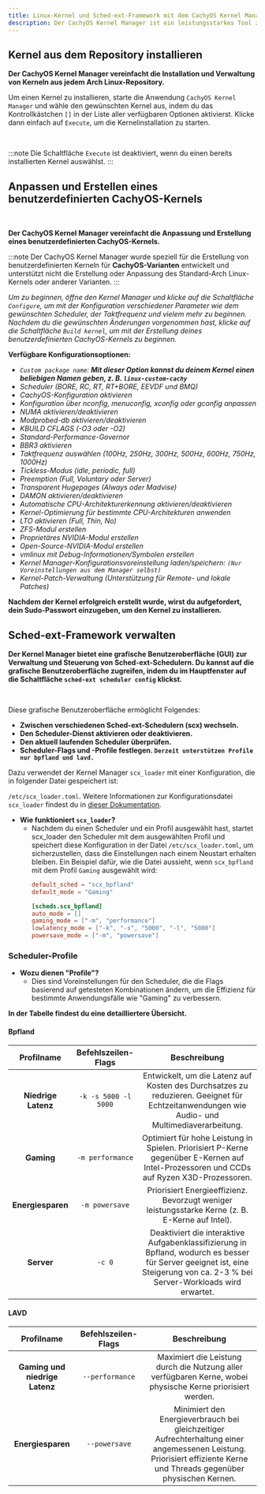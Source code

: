 ```yaml
---
title: Linux-Kernel und Sched-ext-Framework mit dem CachyOS Kernel Manager verwalten
description: Der CachyOS Kernel Manager ist ein leistungsstarkes Tool zur Kernelverwaltung, mit dem Benutzer auf einfache Weise eigene Kernel installieren oder erstellen können.
---
```



Kernel aus dem Repository installieren
---------------------------------------

**Der CachyOS Kernel Manager vereinfacht die Installation und Verwaltung von Kerneln aus jedem Arch Linux-Repository.**

Um einen Kernel zu installieren, starte die Anwendung `CachyOS Kernel Manager` und wähle den gewünschten Kernel aus, indem du das Kontrollkästchen `[]` in der Liste aller verfügbaren Optionen aktivierst. Klicke dann einfach auf `Execute`, um die Kernelinstallation zu starten.

<br />
<ImageComponent imgsrc={import('~/assets/images/cachyos-km1.png')} />

:::note
Die Schaltfläche `Execute` ist deaktiviert, wenn du einen bereits installierten Kernel auswählst.
:::

Anpassen und Erstellen eines benutzerdefinierten CachyOS-Kernels
---------------------------------

<br />
<ImageComponent imgsrc={import('~/assets/images/cachyos-km2.png')} />

**Der CachyOS Kernel Manager vereinfacht die Anpassung und Erstellung eines benutzerdefinierten CachyOS-Kernels.**

:::note
Der CachyOS Kernel Manager wurde speziell für die Erstellung von benutzerdefinierten Kerneln für **CachyOS-Varianten** entwickelt und unterstützt nicht die Erstellung oder Anpassung des Standard-Arch Linux-Kernels oder anderer Varianten.
:::

*Um zu beginnen, öffne den Kernel Manager und klicke auf die Schaltfläche `Configure`, um mit der Konfiguration verschiedener Parameter wie dem gewünschten Scheduler, der Taktfrequenz und vielem mehr zu beginnen. Nachdem du die gewünschten Änderungen vorgenommen hast, klicke auf die Schaltfläche `Build kernel`, um mit der Erstellung deines benutzerdefinierten CachyOS-Kernels zu beginnen.*

**Verfügbare Konfigurationsoptionen:**

* *`Custom package name`: **Mit dieser Option kannst du deinem Kernel einen beliebigen Namen geben, z. B. `linux-custom-cachy`***
* *Scheduler (BORE, RC, RT, RT+BORE, EEVDF und BMQ)*
* *CachyOS-Konfiguration aktivieren*
* *Konfiguration über nconfig, menuconfig, xconfig oder gconfig anpassen*
* *NUMA aktivieren/deaktivieren*
* *Modprobed-db aktivieren/deaktivieren*
* *KBUILD CFLAGS (-O3 oder -O2)*
* *Standard-Performance-Governor*
* *BBR3 aktivieren*
* *Taktfrequenz auswählen (100Hz, 250Hz, 300Hz, 500Hz, 600Hz, 750Hz, 1000Hz)*
* *Tickless-Modus (idle, periodic, full)*
* *Preemption (Full, Voluntary oder Server)*
* *Transparent Hugepages (Always oder Madvise)*
* *DAMON aktivieren/deaktivieren*
* *Automatische CPU-Architekturerkennung aktivieren/deaktivieren*
* *Kernel-Optimierung für bestimmte CPU-Architekturen anwenden*
* *LTO aktivieren (Full, Thin, No)*
* *ZFS-Modul erstellen*
* *Proprietäres NVIDIA-Modul erstellen*
* *Open-Source-NVIDIA-Modul erstellen*
* *vmlinux mit Debug-Informationen/Symbolen erstellen*
* *Kernel Manager-Konfigurationsvoreinstellung laden/speichern: `(Nur Voreinstellungen aus dem Manager selbst)`*
* *Kernel-Patch-Verwaltung (Unterstützung für Remote- und lokale Patches)*

**Nachdem der Kernel erfolgreich erstellt wurde, wirst du aufgefordert, dein Sudo-Passwort einzugeben, um den Kernel zu installieren.**

## Sched-ext-Framework verwalten

**Der Kernel Manager bietet eine grafische Benutzeroberfläche (GUI) zur Verwaltung und Steuerung von Sched-ext-Schedulern. Du kannst auf die grafische Benutzeroberfläche zugreifen, indem du im Hauptfenster auf die Schaltfläche `sched-ext scheduler config` klickst.**

<br />
<ImageComponent imgsrc={import('~/assets/images/cachyos-km3.png')} />

Diese grafische Benutzeroberfläche ermöglicht Folgendes:

- **Zwischen verschiedenen Sched-ext-Schedulern (scx) wechseln.**
- **Den Scheduler-Dienst aktivieren oder deaktivieren.**
- **Den aktuell laufenden Scheduler überprüfen.**
- **Scheduler-Flags und -Profile festlegen. `Derzeit unterstützen Profile nur bpfland und lavd.`**

Dazu verwendet der Kernel Manager `scx_loader` mit einer Konfiguration, die in folgender Datei gespeichert ist:

`/etc/scx_loader.toml`. Weitere Informationen zur Konfigurationsdatei `scx_loader` findest du in [dieser Dokumentation](https://github.com/sched-ext/scx/blob/main/rust/scx_loader/configuration.md).

- **Wie funktioniert `scx_loader`?**
    - Nachdem du einen Scheduler und ein Profil ausgewählt hast, startet scx_loader den Scheduler mit dem ausgewählten Profil und speichert diese Konfiguration in der Datei `/etc/scx_loader.toml`, um sicherzustellen, dass die Einstellungen nach einem Neustart erhalten bleiben. Ein Beispiel dafür, wie die Datei aussieht, wenn `scx_bpfland` mit dem Profil `Gaming` ausgewählt wird:
        ```toml
        default_sched = "scx_bpfland"
        default_mode = "Gaming"

        [scheds.scx_bpfland]
        auto_mode = []
        gaming_mode = ["-m", "performance"]
        lowlatency_mode = ["-k", "-s", "5000", "-l", "5000"]
        powersave_mode = ["-m", "powersave"]
        ```

### Scheduler-Profile

- **Wozu dienen "Profile"?**
  - Dies sind Voreinstellungen für den Scheduler, die die Flags basierend auf getesteten Kombinationen ändern, um die Effizienz für bestimmte Anwendungsfälle wie "Gaming" zu verbessern.

**In der Tabelle findest du eine detailliertere Übersicht.**

#### Bpfland

|   Profilname  	|  Befehlszeilen-Flags  	|                                                         Beschreibung                                                         	|
|:---------------:	|:--------------------:	|:---------------------------------------------------------------------------------------------------------------------------:	|
| **Niedrige Latenz** 	| `-k -s 5000 -l 5000` 	| Entwickelt, um die Latenz auf Kosten des Durchsatzes zu reduzieren. Geeignet für Echtzeitanwendungen wie Audio- und Multimediaverarbeitung. 	|
| **Gaming**      	| `-m performance`  	| Optimiert für hohe Leistung in Spielen. Priorisiert P-Kerne gegenüber E-Kernen auf Intel-Prozessoren und CCDs auf Ryzen X3D-Prozessoren.         	|
| **Energiesparen**  	| `-m powersave`       	| Priorisiert Energieeffizienz. Bevorzugt weniger leistungsstarke Kerne (z. B. E-Kerne auf Intel).                                          	|
| **Server**        | `-c 0`                | Deaktiviert die interaktive Aufgabenklassifizierung in Bpfland, wodurch es besser für Server geeignet ist, eine Steigerung von ca. 2-3 % bei Server-Workloads wird erwartet.

#### LAVD

|       Profilname       	| Befehlszeilen-Flags 	|                                                             Beschreibung                                                            	|
|:------------------------:	|:------------------:	|:----------------------------------------------------------------------------------------------------------------------------------:	|
| **Gaming und niedrige Latenz** 	|   `--performance`  	| Maximiert die Leistung durch die Nutzung aller verfügbaren Kerne, wobei physische Kerne priorisiert werden.                                                   	|
|      **Energiesparen**      	|    `--powersave`   	| Minimiert den Energieverbrauch bei gleichzeitiger Aufrechterhaltung einer angemessenen Leistung. Priorisiert effiziente Kerne und Threads gegenüber physischen Kernen. 	|
